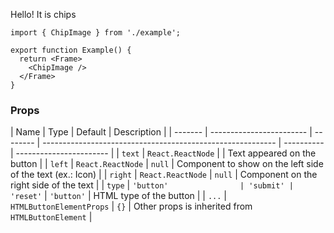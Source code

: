 Hello! It is chips

```tsx playground
import { ChipImage } from './example';

export function Example() {
  return <Frame>
    <ChipImage />
  </Frame>
}
```

### Props

| Name    | Type                     | Default  | Description                                                |
| ------- | ------------------------ | -------- | ---------------------------------------------------------- | ---------- | ----------------------- |
| `text`  | `React.ReactNode`        |          | Text appeared on the button                                |
| `left`  | `React.ReactNode`        | `null`   | Component to show on the left side of the text (ex.: Icon) |
| `right` | `React.ReactNode`        | `null`   | Component on the right side of the text                    |
| `type`  | `'button'                | 'submit' | 'reset'`                                                   | `'button'` | HTML type of the button |
| `...`   | `HTMLButtonElementProps` | `{}`     | Other props is inherited from `HTMLButtonElement`          |
